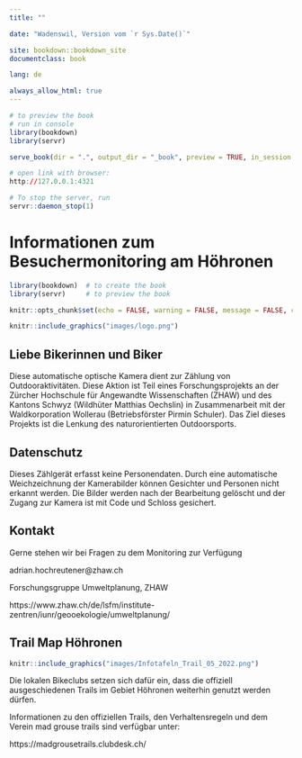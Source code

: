 ```yaml
--- 
title: ""

date: "Wadenswil, Version vom `r Sys.Date()`"

site: bookdown::bookdown_site
documentclass: book

lang: de        

always_allow_html: true
---
```


```r
# to preview the book
# run in console
library(bookdown)
library(servr)

serve_book(dir = ".", output_dir = "_book", preview = TRUE, in_session = TRUE, quiet = FALSE)

# open link with browser:
http://127.0.0.1:4321

# To stop the server, run 
servr::daemon_stop(1) 
```

# Informationen zum Besuchermonitoring am Höhronen {-}

```r
library(bookdown)  # to create the book
library(servr)     # to preview the book

knitr::opts_chunk$set(echo = FALSE, warning = FALSE, message = FALSE, cache = FALSE, fig.align="left")
```

```r
knitr::include_graphics("images/logo.png")
```

## Liebe Bikerinnen und Biker {-}

Diese automatische optische Kamera dient zur Zählung von Outdooraktivitäten. Diese Aktion ist Teil eines Forschungsprojekts an der Zürcher Hochschule für Angewandte Wissenschaften (ZHAW) und des Kantons Schwyz (Wildhüter Matthias Oechslin) in Zusammenarbeit mit der Waldkorporation Wollerau (Betriebsförster Pirmin Schuler). Das Ziel dieses Projekts ist die Lenkung des naturorientierten Outdoorsports.

## Datenschutz {-}

Dieses Zählgerät erfasst keine Personendaten. Durch eine automatische Weichzeichnung der Kamerabilder können Gesichter und Personen nicht erkannt werden. Die Bilder werden nach der Bearbeitung gelöscht und der Zugang zur Kamera ist mit Code und Schloss gesichert. 

## Kontakt {-}

Gerne stehen wir bei Fragen zu dem Monitoring zur Verfügung

adrian.hochreutener@zhaw.ch

Forschungsgruppe Umweltplanung, ZHAW

https://www.zhaw.ch/de/lsfm/institute-zentren/iunr/geooekologie/umweltplanung/

## Trail Map Höhronen {-}

```r
knitr::include_graphics("images/Infotafeln_Trail_05_2022.png")
```

Die lokalen Bikeclubs setzen sich dafür ein, dass die offiziell ausgeschiedenen Trails im Gebiet Höhronen weiterhin genutzt werden dürfen. 

Informationen zu den offiziellen Trails, den Verhaltensregeln und dem Verein mad grouse trails sind verfügbar unter:

https://madgrousetrails.clubdesk.ch/ 
